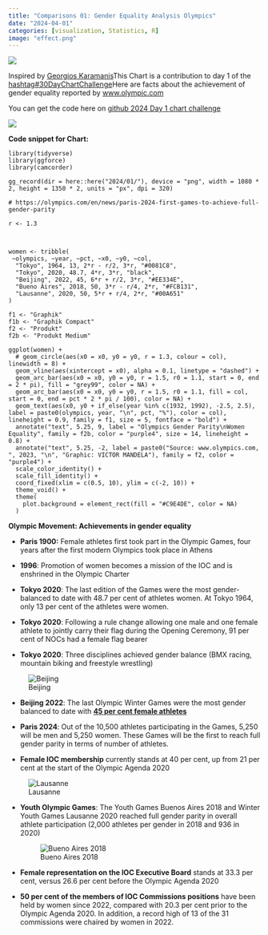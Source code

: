 ```yaml
---
title: "Comparisons 01: Gender Equality Analysis Olympics"
date: "2024-04-01"
categories: [visualization, Statistics, R]
image: "effect.png"
---
```


![](pics/Paris%202024%20Summer%20Olympics%20-%20Summer%20Olympic%20Games%20in%20France.jpg)

Inspired by [Georgios Karamanis](https://www.linkedin.com/in/georgios-karamanis-a54926153/)This Chart is a contribution to day 1 of the [hashtag#30DayChartChallenge](https://www.linkedin.com/feed/hashtag/?keywords=30daychartchallenge&highlightedUpdateUrns=urn%3Ali%3Aactivity%3A7180648879019728896)Here are facts about the achievement of gender equality reported by [www.olympic.com](http://www.olympic.com/)

You can get the code here on [github 2024 Day 1 chart challenge](https://github.com/vmandela99/30DayChartChallenge)

![](effect.png)

**Code snippet for Chart:**

```         
library(tidyverse)
library(ggforce)
library(camcorder)

gg_record(dir = here::here("2024/01/"), device = "png", width = 1080 * 2, height = 1350 * 2, units = "px", dpi = 320)

# https://olympics.com/en/news/paris-2024-first-games-to-achieve-full-gender-parity

r <- 1.3



women <- tribble(
 ~olympics, ~year, ~pct, ~x0, ~y0, ~col,
  "Tokyo", 1964, 13, 2*r - r/2, 3*r, "#0081C8",
  "Tokyo", 2020, 48.7, 4*r, 3*r, "black",
  "Beijing", 2022, 45, 6*r + r/2, 3*r, "#EE334E",
  "Bueno Aires", 2018, 50, 3*r - r/4, 2*r, "#FCB131",
  "Lausanne", 2020, 50, 5*r + r/4, 2*r, "#00A651"
)

f1 <- "Graphik"
f1b <- "Graphik Compact"
f2 <- "Produkt"
f2b <- "Produkt Medium"

ggplot(women) +
  # geom_circle(aes(x0 = x0, y0 = y0, r = 1.3, colour = col), linewidth = 8) +
  geom_vline(aes(xintercept = x0), alpha = 0.1, linetype = "dashed") +
  geom_arc_bar(aes(x0 = x0, y0 = y0, r = 1.5, r0 = 1.1, start = 0, end = 2 * pi), fill = "grey99", color = NA) +
  geom_arc_bar(aes(x0 = x0, y0 = y0, r = 1.5, r0 = 1.1, fill = col, start = 0, end = pct * 2 * pi / 100), color = NA) +
  geom_text(aes(x0, y0 + if_else(year %in% c(1932, 1992), -2.5, 2.5), label = paste0(olympics, year, "\n", pct, "%"), color = col), lineheight = 0.9, family = f1, size = 5, fontface = "bold") +
  annotate("text", 5.25, 9, label = "Olympics Gender Parity\nWomen Equality", family = f2b, color = "purple4", size = 14, lineheight = 0.8) +
  annotate("text", 5.25, -2, label = paste0("Source: www.olympics.com, ", 2023, "\n", "Graphic: VICTOR MANDELA"), family = f2, color = "purple4") +
  scale_color_identity() +
  scale_fill_identity() +
  coord_fixed(xlim = c(0.5, 10), ylim = c(-2, 10)) +
  theme_void() +
  theme(
    plot.background = element_rect(fill = "#C9E4DE", color = NA)
  )
```

**Olympic Movement: Achievements in gender equality**

-   **Paris 1900:** Female athletes first took part in the Olympic Games, four years after the first modern Olympics took place in Athens

-   **1996**: Promotion of women becomes a mission of the IOC and is enshrined in the Olympic Charter

-   **Tokyo 2020**: The last edition of the Games were the most gender-balanced to date with 48.7 per cent of athletes women. At Tokyo 1964, only 13 per cent of the athletes were women.

-   **Tokyo 2020**: Following a rule change allowing one male and one female athlete to jointly carry their flag during the Opening Ceremony, 91 per cent of NOCs had a female flag bearer

-   **Tokyo 2020**: Three disciplines achieved gender balance (BMX racing, mountain biking and freestyle wrestling)

![Beijing](pics/The%20Great%20Wall%20of%20China%20(Beijing).jpg)

-   **Beijing 2022**: The last Olympic Winter Games were the most gender balanced to date with [**45 per cent female athletes**](https://olympics.com/ioc/news/beijing-2022-sets-new-records-for-gender-equality)

-   **Paris 2024**: Out of the 10,500 athletes participating in the Games, 5,250 will be men and 5,250 women. These Games will be the first to reach full gender parity in terms of number of athletes.

-   **Female IOC membership** currently stands at 40 per cent, up from 21 per cent at the start of the Olympic Agenda 2020

![Lausanne](pics/City%20of%20Lausanne.jpg)

-   **Youth Olympic Games**: The Youth Games Buenos Aires 2018 and Winter Youth Games Lausanne 2020 reached full gender parity in overall athlete participation (2,000 athletes per gender in 2018 and 936 in 2020)

    ![Bueno Aires 2018](pics/Buenos%20Aires.jpg)

-   **Female representation on the IOC Executive Board** stands at 33.3 per cent, versus 26.6 per cent before the Olympic Agenda 2020

-   **50 per cent of the members of IOC Commissions positions** have been held by women since 2022, compared with 20.3 per cent prior to the Olympic Agenda 2020. In addition, a record high of 13 of the 31 commissions were chaired by women in 2022.
